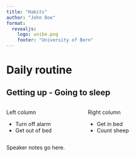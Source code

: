```yaml
---
title: "Habits"
author: "John Doe"
format:
  revealjs:
    logo: unibe.png
    footer: "University of Bern"
---
```


# Daily routine

## Getting up - Going to sleep

:::: {.columns}

::: {.column width="40%"}
Left column

- Turn off alarm
- Get out of bed

:::

::: {.column width="60%"}
Right column
 
- Get in bed
- Count sheep

:::

::::

::: {.notes}
Speaker notes go here.
:::
